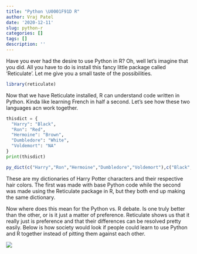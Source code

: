 ```yaml
---
title: "Python \U0001F91D R"
author: Vraj Patel
date: '2020-12-11'
slug: python-r
categories: []
tags: []
description: ''
---
```

Have you ever had the desire to use Python in R? Oh, well let's imagine that you did. All you have to do is install this fancy little package called 'Reticulate'. Let me give you a small taste of the possibilities.

```r
library(reticulate)
```

Now that we have Reticulate installed, R can understand code written in Python. Kinda like learning French in half a second. Let's see how these two languages acn work together.


```python
thisdict = {
  "Harry": "Black",
  "Ron": "Red",
  "Hermoine": "Brown",
  "Dumbledore": "White",
  "Voldemort": "NA"
}
print(thisdict)
```

```r
py_dict(c("Harry","Ron","Hermoine","Dumbledore","Voldemort"),c("Black","Red","Brown","White","NA"))
```

These are my dictionaries of Harry Potter characters and their respective hair colors. The first was made with base Python code while the second was made using the Reticulate package in R, but they both end up making the same dictionary.

Now where does this mean for the Python vs. R debate. Is one truly better than the other, or is it just a matter of preference. Reticulate shows us that it really just is preference and that their differences can be resolved pretty easily. Below is how society would look if people could learn to use Python and R together instead of pitting them against each other.

![](/post/2020-12-11-python-r_files/A-utopia.jpg)







